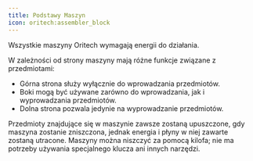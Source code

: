 ```yaml
---  
title: Podstawy Maszyn  
icon: oritech:assembler_block  
---  
```


Wszystkie maszyny Oritech wymagają energii do działania.  

W zależności od strony maszyny mają różne funkcje związane z przedmiotami:  
- Górna strona służy wyłącznie do wprowadzania przedmiotów.  
- Boki mogą być używane zarówno do wprowadzania, jak i wyprowadzania przedmiotów.  
- Dolna strona pozwala jedynie na wyprowadzanie przedmiotów.  

Przedmioty znajdujące się w maszynie zawsze zostaną upuszczone, gdy maszyna zostanie zniszczona, jednak energia i płyny w niej zawarte zostaną utracone. Maszyny można niszczyć za pomocą kilofa; nie ma potrzeby używania specjalnego klucza ani innych narzędzi.  
